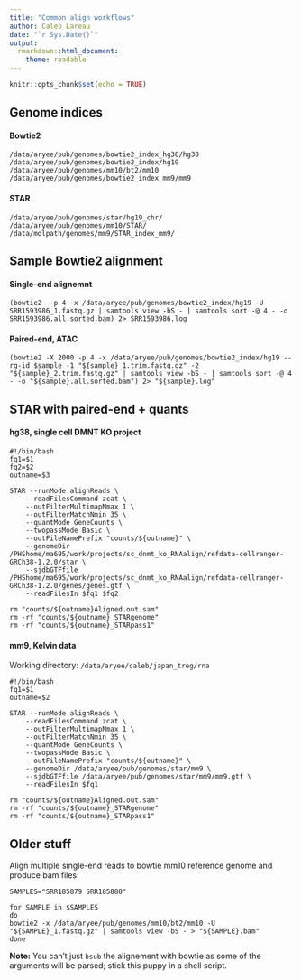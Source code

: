 ```yaml
---
title: "Common align workflows"
author: Caleb Lareau
date: "`r Sys.Date()`"
output:
  rmarkdown::html_document:
    theme: readable
---
```


```r
knitr::opts_chunk$set(echo = TRUE)
```

## Genome indices

#### Bowtie2
```
/data/aryee/pub/genomes/bowtie2_index_hg38/hg38
/data/aryee/pub/genomes/bowtie2_index/hg19
/data/aryee/pub/genomes/mm10/bt2/mm10
/data/aryee/pub/genomes/bowtie2_index_mm9/mm9
```

#### STAR
```
/data/aryee/pub/genomes/star/hg19_chr/ 
/data/aryee/pub/genomes/mm10/STAR/
/data/molpath/genomes/mm9/STAR_index_mm9/
```

## Sample Bowtie2 alignment

#### Single-end alignemnt
```
(bowtie2  -p 4 -x /data/aryee/pub/genomes/bowtie2_index/hg19 -U SRR1593986_1.fastq.gz | samtools view -bS - | samtools sort -@ 4 - -o SRR1593986.all.sorted.bam) 2> SRR1593986.log
```

#### Paired-end, ATAC
```
(bowtie2 -X 2000 -p 4 -x /data/aryee/pub/genomes/bowtie2_index/hg19 --rg-id $sample -1 "${sample}_1.trim.fastq.gz" -2  "${sample}_2.trim.fastq.gz" | samtools view -bS - | samtools sort -@ 4 - -o "${sample}.all.sorted.bam") 2> "${sample}.log"
```

## STAR with paired-end + quants


#### hg38, single cell DMNT KO project
```
#!/bin/bash
fq1=$1
fq2=$2
outname=$3

STAR --runMode alignReads \
	--readFilesCommand zcat \
	--outFilterMultimapNmax 1 \
	--outFilterMatchNmin 35 \
	--quantMode GeneCounts \
	--twopassMode Basic \
	--outFileNamePrefix "counts/${outname}" \
	--genomeDir /PHShome/ma695/work/projects/sc_dnmt_ko_RNAalign/refdata-cellranger-GRCh38-1.2.0/star \
	--sjdbGTFfile /PHShome/ma695/work/projects/sc_dnmt_ko_RNAalign/refdata-cellranger-GRCh38-1.2.0/genes/genes.gtf \
	--readFilesIn $fq1 $fq2

rm "counts/${outname}Aligned.out.sam"
rm -rf "counts/${outname}_STARgenome"
rm -rf "counts/${outname}_STARpass1"
```

#### mm9, Kelvin data

Working directory: `/data/aryee/caleb/japan_treg/rna`

```
#!/bin/bash
fq1=$1
outname=$2

STAR --runMode alignReads \
	--readFilesCommand zcat \
	--outFilterMultimapNmax 1 \
	--outFilterMatchNmin 35 \
	--quantMode GeneCounts \
	--twopassMode Basic \
	--outFileNamePrefix "counts/${outname}" \
	--genomeDir /data/aryee/pub/genomes/star/mm9 \
	--sjdbGTFfile /data/aryee/pub/genomes/star/mm9/mm9.gtf \
	--readFilesIn $fq1 

rm "counts/${outname}Aligned.out.sam"
rm -rf "counts/${outname}_STARgenome"
rm -rf "counts/${outname}_STARpass1"
```

## Older stuff

Align multiple single-end reads to bowtie mm10 reference genome and produce bam files:

```
SAMPLES="SRR185879 SRR185880"

for SAMPLE in $SAMPLES
do
bowtie2 -x /data/aryee/pub/genomes/mm10/bt2/mm10 -U "${SAMPLE}_1.fastq.gz" | samtools view -bS - > "${SAMPLE}.bam"
done
```

**Note:** You can't just `bsub` the alignement with bowtie as some of the arguments will be parsed; stick this puppy in a shell script.


<br><br>
